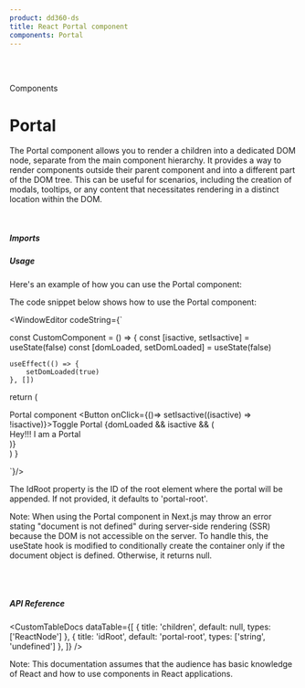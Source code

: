 ```yaml
---
product: dd360-ds
title: React Portal component
components: Portal
---
```


<br />
<br />

<Label>Components</Label>

# <span name="floating-nav">Portal</span>

The Portal component allows you to render a children into a dedicated DOM node, 
separate from the main component hierarchy. It provides a way to render 
components outside their parent component and into a different part of the DOM 
tree. This can be useful for scenarios, including the creation 
of modals, tooltips, or any content that necessitates rendering in a distinct 
location within the DOM. 

<br />

##### <span name="floating-nav">Imports</span>

<WindowEditor codeString="import { Portal } from 'dd360-ds/Portal'" />

##### <span name="floating-nav">Usage</span>

Here's an example of how you can use the Portal component:

<ContainerComponentDoc>
  <PortalCustom />
</ContainerComponentDoc>

The code snippet below shows how to use the Portal component:

<WindowEditor
    codeString={`

const CustomComponent = () => {
    const [isactive, setIsactive] = useState(false)
    const [domLoaded, setDomLoaded] = useState(false)

    useEffect(() => {
        setDomLoaded(true)
    }, [])

  return (
    <div className='relative flex items-center gap-4'>
      <Text size='base' bold>Portal component</Text>
      <Button onClick={()=> setIsactive((isactive) => !isactive)}>Toggle Portal</Button>
      {domLoaded && isactive && (
        <Portal>
          <div className='fixed left-1/2 top-1/2 w-40 h-24 flex justify-center items-center border rounded-lg bg-white'>
            <Text>Hey!!! I am a Portal</Text>
          </div>
        </Portal>
      )}
    </div>
  )
}

`}/>

The IdRoot property is the ID of the root element where the portal will be 
appended. If not provided, it defaults to 'portal-root'.

Note: When using the Portal component in Next.js may throw an error stating "document is not defined" during server-side 
rendering (SSR) because the DOM is not accessible on the server. To handle this, 
the useState hook is modified to conditionally create the container only if the 
document object is defined. Otherwise, it returns null.

<br />
<br />

##### <span name="floating-nav">API Reference</span>

<CustomTableDocs
  dataTable={[
    { title: 'children', default: null, types: ['ReactNode'] },
    { title: 'idRoot', default: 'portal-root', types: ['string', 'undefined'] },
  ]}
/>

Note: This documentation assumes that the audience has basic knowledge of React
and how to use components in React applications.
